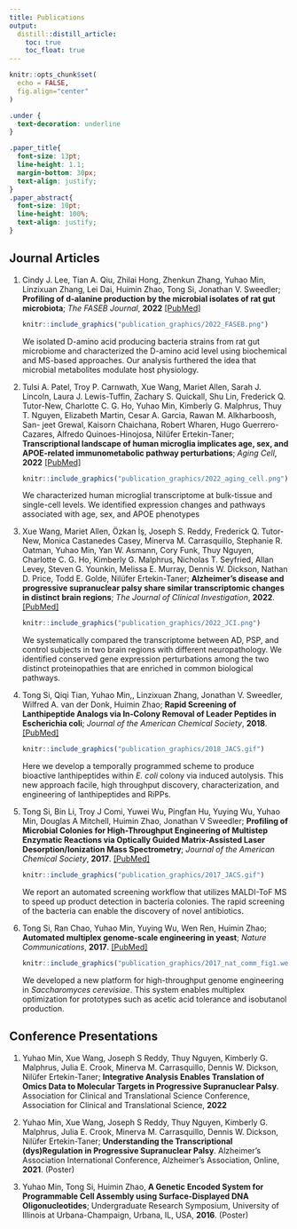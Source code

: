```yaml
---
title: Publications
output: 
  distill::distill_article:
    toc: true
    toc_float: true
---
```

```r
knitr::opts_chunk$set(
  echo = FALSE,
  fig.align="center"
)
```

```css
.under {
  text-decoration: underline
}

.paper_title{
  font-size: 13pt;
  line-height: 1.1;
  margin-bottom: 30px;
  text-align: justify;
}
.paper_abstract{
  font-size: 10pt;
  line-height: 100%;
  text-align: justify;
}
```



## Journal Articles

1. <div class="paper_title">
Cindy J. Lee, Tian A. Qiu, Zhilai Hong, Zhenkun Zhang, <span class="under">Yuhao Min</span>, Linzixuan Zhang, Lei Dai, Huimin Zhao, Tong Si, Jonathan V. Sweedler;
**Profiling of d-alanine production by the microbial isolates of rat gut microbiota**;
*The FASEB Journal*,
**2022**
[[PubMed]](https://pubmed.ncbi.nlm.nih.gov/35816159/)
</div>

    ```r
    knitr::include_graphics("publication_graphics/2022_FASEB.png")
    ```
      <div class="paper_abstract">
      We isolated D-amino acid producing bacteria strains from rat gut microbiome and characterized the D-amino acid level using biochemical and MS-based approaches. Our analysis furthered the idea that microbial metabolites modulate host physiology.
      </div>

1. <div class="paper_title">
Tulsi A. Patel, Troy P. Carnwath, Xue Wang, Mariet Allen, Sarah J. Lincoln, Laura J. Lewis-Tuffin, Zachary S. Quickall, Shu Lin, Frederick Q. Tutor-New, Charlotte C. G. Ho, <span class="under">Yuhao Min</span>, Kimberly G. Malphrus, Thuy T. Nguyen, Elizabeth Martin, Cesar A. Garcia, Rawan M. Alkharboosh, San- jeet Grewal, Kaisorn Chaichana, Robert Wharen, Hugo Guerrero-Cazares, Alfredo Quinoes-Hinojosa, Nilüfer Ertekin-Taner;
**Transcriptional landscape of human microglia implicates age, sex, and APOE-related immunometabolic pathway perturbations**;
*Aging Cell*, 
**2022**
[[PubMed]](https://pubmed.ncbi.nlm.nih.gov/35388616/)
</div>

    ```r
    knitr::include_graphics("publication_graphics/2022_aging_cell.png")
    ```
      <div class="paper_abstract">
      We characterized human microglial transcriptome at bulk-tissue and single-cell levels. We identified expression changes and pathways associated with age, sex, and APOE phenotypes
      </div>

1. <div class="paper_title">
Xue Wang, Mariet Allen, Özkan  İş, Joseph S. Reddy, Frederick Q. Tutor-New, Monica Castanedes Casey, Minerva M. Carrasquillo, Stephanie R. Oatman, <span class="under">Yuhao Min</span>, Yan W. Asmann, Cory Funk, Thuy Nguyen, Charlotte C. G. Ho, Kimberly G. Malphrus, Nicholas T. Seyfried, Allan Levey, Steven G. Younkin, Melissa E. Murray, Dennis W. Dickson, Nathan D. Price, Todd E. Golde, Nilüfer Ertekin-Taner; 
**Alzheimer’s disease and progressive supranuclear palsy share similar transcriptomic changes in distinct brain regions**; 
*The Journal of Clinical Investigation*, 
**2022**. 
[[PubMed]](https://pubmed.ncbi.nlm.nih.gov/34813500/)
</div>


    ```r
    knitr::include_graphics("publication_graphics/2022_JCI.png")
    ```
      <div class="paper_abstract">
      We systematically compared the transcriptome between AD, PSP, and control subjects in two brain regions with different neuropathology. We identified conserved gene expression perturbations among the two distinct proteinopathies that are enriched in common biological pathways.
      </div>

1. <div class="paper_title">
Tong Si, Qiqi Tian, <span class="under">Yuhao Min</span>,, Linzixuan Zhang, Jonathan V. Sweedler, Wilfred A. van der Donk, Huimin Zhao; 
**Rapid Screening of Lanthipeptide Analogs via In-Colony Removal of Leader Peptides in Escherichia coli**; 
*Journal of the American Chemical Society*, 
**2018**.
[[PubMed]](https://pubmed.ncbi.nlm.nih.gov/30183279/)
</div>

    ```r
    knitr::include_graphics("publication_graphics/2018_JACS.gif")
    ```
      <div class="paper_abstract">
      Here we develop a temporally programmed scheme to produce bioactive lanthipeptides within *E. coli* colony via induced autolysis. This new approach facile, high throughput discovery, characterization, and engineering of lanthipeptides and RiPPs.
      </div>

1. <div class="paper_title">
Tong Si, Bin Li, Troy J Comi, Yuwei Wu, Pingfan Hu, Yuying Wu, <span class="under">Yuhao Min</span>, Douglas A Mitchell, Huimin Zhao, Jonathan V Sweedler; 
**Profiling of Microbial Colonies for High-Throughput Engineering of Multistep Enzymatic Reactions via Optically Guided Matrix-Assisted Laser Desorption/Ionization Mass Spectrometry**; 
*Journal of the American Chemical Society*, 
**2017**.
[[PubMed]](https://pubmed.ncbi.nlm.nih.gov/28792758/)
</div>

    ```r
    knitr::include_graphics("publication_graphics/2017_JACS.gif")
    ```
      <div class="paper_abstract">
      We report an automated screening workflow that utilizes MALDI-ToF MS to speed up product detection in bacteria colonies. The rapid screening of the bacteria can enable the discovery of novel antibiotics.
      </div>


1. <div class="paper_title">
Tong Si, Ran Chao, <span class="under">Yuhao Min</span>, Yuying Wu, Wen Ren, Huimin Zhao; 
**Automated multiplex genome-scale engineering in yeast**; 
*Nature Communications*, 
**2017**. 
[[PubMed]](https://pubmed.ncbi.nlm.nih.gov/28469255/)
</div>

    ```r
    knitr::include_graphics("publication_graphics/2017_nat_comm_fig1.webp")
    ```
    <div class="paper_abstract">
    We developed a new platform for high-throughput genome engineering in *Saccharomyces cerevisiae*. This system enables multiplex optimization for prototypes such as acetic acid tolerance and isobutanol production.
    </div>

## Conference Presentations

1. <div class="paper_title">
<span class="under">Yuhao Min</span>, Xue Wang, Joseph S Reddy, Thuy Nguyen, Kimberly G. Malphrus, Julia E. Crook, Minerva M. Carrasquillo, Dennis W. Dickson, Nilüfer Ertekin-Taner;
**Integrative Analysis Enables Translation of Omics Data to Molecular Targets in Progressive Supranuclear Palsy**. 
Association for Clinical and Translational Science Conference, Association for Clinical and Translational Science, **2022**
</div>

1. <div class="paper_title">
<span class="under">Yuhao Min</span>, Xue Wang, Joseph S Reddy, Thuy Nguyen, Kimberly G. Malphrus, Julia E. Crook, Minerva M. Carrasquillo, Dennis W. Dickson, Nilüfer Ertekin-Taner;
**Understanding the Transcriptional (dys)Regulation in Progressive Supranuclear Palsy**. 
Alzheimer’s Association International Conference, Alzheimer’s Association, Online, **2021**. (Poster)
</div>

1. <div class="paper_title">
<span class="under">Yuhao Min</span>, Tong Si, Huimin Zhao, 
**A Genetic Encoded System for Programmable Cell Assembly using Surface-Displayed DNA Oligonucleotides**; 
Undergraduate Research Symposium, University of Illinois at Urbana-Champaign, Urbana, IL, USA, **2016**. (Poster)
</div>
